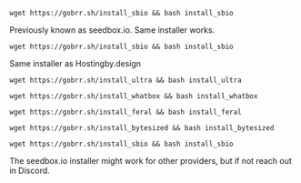 
<Tabs>

<TabItem value="seedboxio" label="Hostingby.design">

```shell
wget https://gobrr.sh/install_sbio && bash install_sbio
```

Previously known as seedbox.io. Same installer works.

</TabItem>

<TabItem value="swizzinnet" label="Swizzin.net">

```shell
wget https://gobrr.sh/install_sbio && bash install_sbio
```

Same installer as Hostingby.design

</TabItem>

<TabItem value="ultra" label="Ultra.cc">

```shell
wget https://gobrr.sh/install_ultra && bash install_ultra
```

</TabItem>

<TabItem value="whatbox" label="WhatBox">

```shell
wget https://gobrr.sh/install_whatbox && bash install_whatbox
```

</TabItem>

<TabItem value="feral" label="Feralhosting">

```shell
wget https://gobrr.sh/install_feral && bash install_feral
```

</TabItem>

<TabItem value="bytesized" label="Bytesized Hosting">

```shell
wget https://gobrr.sh/install_bytesized && bash install_bytesized
```

</TabItem>

<TabItem value="other" label="Other provider">

```shell
wget https://gobrr.sh/install_sbio && bash install_sbio
```

The seedbox.io installer might work for other providers, but if not reach out in Discord.

</TabItem>

</Tabs>
